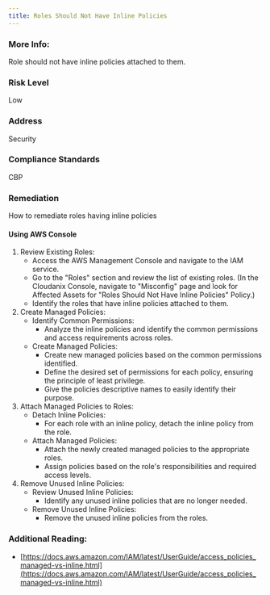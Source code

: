 ```yaml
---
title: Roles Should Not Have Inline Policies
---
```


### More Info:

Role should not have inline policies attached to them.

### Risk Level

Low

### Address

Security

### Compliance Standards

CBP

### Remediation

How to remediate roles having inline policies

#### Using AWS Console

1. Review Existing Roles:
   - Access the AWS Management Console and navigate to the IAM service.
   - Go to the "Roles" section and review the list of existing roles.
     (In the Cloudanix Console, navigate to "Misconfig" page and look for Affected Assets for "Roles Should Not Have Inline Policies" Policy.)
   - Identify the roles that have inline policies attached to them.
2. Create Managed Policies:
   - Identify Common Permissions:
     - Analyze the inline policies and identify the common permissions and access requirements across roles.
   - Create Managed Policies:
     - Create new managed policies based on the common permissions identified.
     - Define the desired set of permissions for each policy, ensuring the principle of least privilege.
     - Give the policies descriptive names to easily identify their purpose.
3. Attach Managed Policies to Roles:
   - Detach Inline Policies:
     - For each role with an inline policy, detach the inline policy from the role.
   - Attach Managed Policies:
     - Attach the newly created managed policies to the appropriate roles.
     - Assign policies based on the role's responsibilities and required access levels.
4. Remove Unused Inline Policies:
   - Review Unused Inline Policies:
     - Identify any unused inline policies that are no longer needed.
   - Remove Unused Inline Policies:
     - Remove the unused inline policies from the roles.

### Additional Reading:

- [https://docs.aws.amazon.com/IAM/latest/UserGuide/access_policies_managed-vs-inline.html](https://docs.aws.amazon.com/IAM/latest/UserGuide/access_policies_managed-vs-inline.html)
